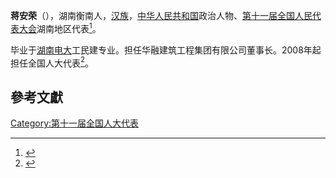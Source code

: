 '''蒋安荣'''（{{bd|1959年||}}），湖南衡南人，[[汉族|汉族]]，[[中华人民共和国|中华人民共和国]]政治人物、[[第十一届全国人民代表大会|第十一届全国人民代表大会]]湖南地区代表<ref>{{cite web|author=新华网|title=第十一届全国人大代表|url=http://news.xinhuanet.com/ziliao/2008-03/03/content_7708230.htm?node=36628|publisher=新华网|accessdate=2014-01-07|archive-date=2014-01-10|archive-url=https://web.archive.org/web/20140110211415/http://news.xinhuanet.com/ziliao/2008-03/03/content_7708230.htm?node=36628|dead-url=no}}</ref>。

毕业于[[湖南电大|湖南电大]]工民建专业。担任华融建筑工程集团有限公司董事长。2008年起担任全国人大代表<ref>{{cite news|title=全国人大代表信息-蒋安荣|url= http://210.82.31.1:8084/delegate/viewDelegate.action?dbid=111780|accessdate=2013-04-05|newspaper=全国人大网|archive-url=https://web.archive.org/web/20140517164230/http://www.npc.gov.cn/delegate/viewDelegate.action?dbid=111780|archive-date=2014-05-17|dead-url=yes}}</ref>。

==參考文獻==
{{reflist}}
[[Category:第十一届全国人大代表|Category:第十一届全国人大代表]]